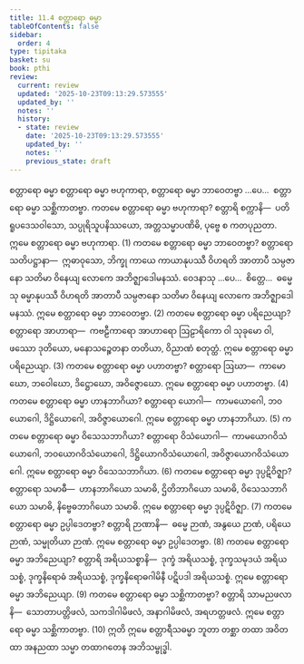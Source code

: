 ```yaml
---
title: 11.4 စတ္တာရော ဓမ္မာ
tableOfContents: false
sidebar:
  order: 4
type: tipitaka
basket: su
book: pthi
review:
  current: review
  updated: '2025-10-23T09:13:29.573555'
  updated_by: ''
  notes: ''
  history:
  - state: review
    date: '2025-10-23T09:13:29.573555'
    updated_by: ''
    notes: ''
    previous_state: draft
---
```



<ReviewStatus review={frontmatter.review} showDetails={true} />

<HypothesisAnnotation frontmatter={frontmatter} />

<DynamicBreadcrumb />

<Paragraph number="1173" type="center" book="pthi">
<Emphasis>စတ္တာရော ဓမ္မာ</Emphasis>
</Paragraph>

<Division number="354" book="pthi" e="ch" v="8" p="230">

<Paragraph number="1174" book="pthi">
စတ္တာရော ဓမ္မာ ဗဟုကာရာ, စတ္တာရော ဓမ္မာ ဘာဝေတဗ္ဗာ …ပေ…  စတ္တာရော ဓမ္မာ သစ္ဆိကာတဗ္ဗာ.
</Paragraph>

<Paragraph number="1175" book="pthi">
ကတမေ စတ္တာရော ဓမ္မာ <Emphasis>ဗဟုကာရာ?</Emphasis> စတ္တာရိ စက္ကာနိ—  ပတိရူပဒေသဝါသော, သပ္ပုရိသူပနိဿယော, အတ္တသမ္မာပဏိဓိ, ပုဗ္ဗေ စ ကတပုညတာ. ဣမေ စတ္တာရော ဓမ္မာ ဗဟုကာရာ. (1)
</Paragraph>

<Paragraph number="1176" book="pthi">
ကတမေ စတ္တာရော ဓမ္မာ <Emphasis>ဘာဝေတဗ္ဗာ?</Emphasis> စတ္တာရော သတိပဋ္ဌာနာ—  ဣဓာဝုသော, ဘိက္ခု ကာယေ ကာယာနုပဿီ ဝိဟရတိ အာတာပီ သမ္ပဇာနော သတိမာ ဝိနေယျ လောကေ အဘိဇ္ဈာဒေါမနဿံ. ဝေဒနာသု …ပေ…  စိတ္တေ…  ဓမ္မေသု ဓမ္မာနုပဿီ ဝိဟရတိ အာတာပီ သမ္ပဇာနော သတိမာ ဝိနေယျ လောကေ အဘိဇ္ဈာဒေါမနဿံ. ဣမေ စတ္တာရော ဓမ္မာ ဘာဝေတဗ္ဗာ. (2)
</Paragraph>

<Paragraph number="1177" book="pthi">
ကတမေ စတ္တာရော ဓမ္မာ <Emphasis>ပရိညေယျာ?</Emphasis> စတ္တာရော အာဟာရာ—  ကဗဠီကာရော အာဟာရော ဩဠာရိကော ဝါ သုခုမော ဝါ, ဖဿော ဒုတိယော, မနောသဉ္စေတနာ တတိယာ, ဝိညာဏံ စတုတ္ထံ. ဣမေ စတ္တာရော ဓမ္မာ ပရိညေယျာ. (3)
</Paragraph>

<Paragraph number="1178" book="pthi">
ကတမေ စတ္တာရော ဓမ္မာ <Emphasis>ပဟာတဗ္ဗာ?</Emphasis> စတ္တာရော ဩဃာ—  ကာမောဃော, ဘဝေါဃော, ဒိဋ္ဌောဃော, အဝိဇ္ဇောဃော. ဣမေ စတ္တာရော ဓမ္မာ ပဟာတဗ္ဗာ. (4)
</Paragraph>

<Paragraph number="1179" book="pthi">
ကတမေ စတ္တာရော ဓမ္မာ <Emphasis>ဟာနဘာဂိယာ?</Emphasis> စတ္တာရော ယောဂါ—  ကာမယောဂေါ, ဘဝယောဂေါ, ဒိဋ္ဌိယောဂေါ, အဝိဇ္ဇာယောဂေါ. ဣမေ စတ္တာရော ဓမ္မာ ဟာနဘာဂိယာ. (5)
</Paragraph>

<Paragraph number="1180" book="pthi">
ကတမေ စတ္တာရော ဓမ္မာ <Emphasis>ဝိသေသဘာဂိယာ?</Emphasis> စတ္တာရော ဝိသံယောဂါ—  ကာမယောဂဝိသံယောဂေါ, ဘဝယောဂဝိသံယောဂေါ, ဒိဋ္ဌိယောဂဝိသံယောဂေါ, အဝိဇ္ဇာယောဂဝိသံယောဂေါ. ဣမေ စတ္တာရော ဓမ္မာ ဝိသေသဘာဂိယာ. (6)
</Paragraph>

<Paragraph number="1181" book="pthi">
ကတမေ စတ္တာရော ဓမ္မာ <Emphasis>ဒုပ္ပဋိဝိဇ္ဈာ?</Emphasis> စတ္တာရော သမာဓီ—  ဟာနဘာဂိယော သမာဓိ, ဌိတိဘာဂိယော သမာဓိ, ဝိသေသဘာဂိယော သမာဓိ, နိဗ္ဗေဓဘာဂိယော သမာဓိ. ဣမေ စတ္တာရော ဓမ္မာ ဒုပ္ပဋိဝိဇ္ဈာ. (7)
</Paragraph>

<Paragraph number="1182" book="pthi">
ကတမေ စတ္တာရော ဓမ္မာ <Emphasis>ဥပ္ပါဒေတဗ္ဗာ?</Emphasis> စတ္တာရိ ဉာဏာနိ—  ဓမ္မေ ဉာဏံ, အနွယေ ဉာဏံ, ပရိယေ ဉာဏံ, သမ္မုတိယာ ဉာဏံ. ဣမေ စတ္တာရော ဓမ္မာ ဥပ္ပါဒေတဗ္ဗာ. (8)
</Paragraph>

<Paragraph number="1183" book="pthi">
ကတမေ စတ္တာရော ဓမ္မာ <Emphasis>အဘိညေယျာ?</Emphasis> စတ္တာရိ အရိယသစ္စာနိ—  ဒုက္ခံ အရိယသစ္စံ, ဒုက္ခသမုဒယံ အရိယသစ္စံ, ဒုက္ခနိရောဓံ အရိယသစ္စံ, ဒုက္ခနိရောဓဂါမိနီ ပဋိပဒါ အရိယသစ္စံ. ဣမေ စတ္တာရော ဓမ္မာ အဘိညေယျာ. (9)
</Paragraph>

<Paragraph number="1184" book="pthi">
ကတမေ စတ္တာရော ဓမ္မာ <Emphasis>သစ္ဆိကာတဗ္ဗာ?</Emphasis> စတ္တာရိ သာမညဖလာနိ—  သောတာပတ္တိဖလံ, သကဒါဂါမိဖလံ, အနာဂါမိဖလံ, အရဟတ္တဖလံ. ဣမေ စတ္တာရော ဓမ္မာ သစ္ဆိကာတဗ္ဗာ. (10)
</Paragraph>

<Paragraph number="1185" book="pthi">
ဣတိ ဣမေ စတ္တာရီသဓမ္မာ ဘူတာ တစ္ဆာ တထာ အဝိတထာ အနညထာ သမ္မာ တထာဂတေန အဘိသမ္ဗုဒ္ဓါ.
</Paragraph>
</Division>